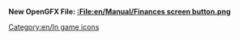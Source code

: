 '''New OpenGFX File: [[:File:en/Manual/Finances screen button.png]]'''
[[Category:en/In game icons]]